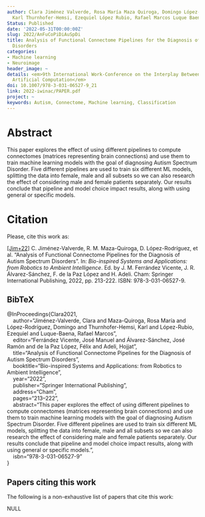 ```yaml
---
author: Clara Jiménez Valverde, Rosa María Maza Quiroga, Domingo López-Rodríguez,
  Karl Thurnhofer-Hemsi, Ezequiel López Rubio, Rafael Marcos Luque Baena
Status: Published
date: '2022-05-31T00:00:00Z'
slug: 2022/AnFuCoPiDiAuSpDi
title: Analysis of Functional Connectome Pipelines for the Diagnosis of Autism Spectrum
  Disorders
categories:
- Machine learning
- Neuroimage
header_image: ~
details: <em>9th International Work-Conference on the Interplay Between Natural and
  Artificial Computation</em>
doi: 10.1007/978-3-031-06527-9_21
link: 2022-iwinac/PAPER.pdf
project: ~
keywords: Autism, Connectome, Machine learning, Classification
---
```



# Abstract


This paper explores the effect of using different pipelines to compute connectomes (matrices representing brain connections) and use them to train machine learning models with the goal of diagnosing Autism Spectrum Disorder. Five different pipelines are used to train six different ML models, splitting the data into female, male and all subsets so we can also research the effect of considering male and female patients separately. Our results conclude that pipeline and model choice impact results, along with using general or specific models.












# Citation
Please, cite this work as:


<a name=bib-Clara2021></a>[[Jim+22]](#cite-Clara2021) C. Jiménez-Valverde, R. M. Maza-Quiroga, D. López-Rodríguez, et al. “Analysis of Functional Connectome Pipelines for the Diagnosis of Autism Spectrum Disorders”. In: _Bio-inspired Systems and Applications: from Robotics to Ambient Intelligence_. Ed. by J. M. Ferrández Vicente, J. R. Álvarez-Sánchez, F. de la Paz López and H. Adeli. Cham: Springer International Publishing, 2022, pp. 213-222. ISBN: 978-3-031-06527-9.

::: {.callout-note appearance="minimal" collapse=true}

## BibTeX

@InProceedings{Clara2021,<br>&nbsp;&nbsp;&nbsp;&nbsp;author="Jiménez-Valverde, Clara and Maza-Quiroga, Rosa María and López-Rodríguez, Domingo and Thurnhofer-Hemsi, Karl and López-Rubio, Ezequiel and Luque-Baena, Rafael Marcos",<br>&nbsp;&nbsp;&nbsp;&nbsp;editor="Ferrández Vicente, José Manuel and Álvarez-Sánchez, José Ramón and de la Paz López, Félix and Adeli, Hojjat",<br>&nbsp;&nbsp;&nbsp;&nbsp;title="Analysis of Functional Connectome Pipelines for the Diagnosis of Autism Spectrum Disorders",<br>&nbsp;&nbsp;&nbsp;&nbsp;booktitle="Bio-inspired Systems and Applications: from Robotics to Ambient Intelligence",<br>&nbsp;&nbsp;&nbsp;&nbsp;year="2022",<br>&nbsp;&nbsp;&nbsp;&nbsp;publisher="Springer International Publishing",<br>&nbsp;&nbsp;&nbsp;&nbsp;address="Cham",<br>&nbsp;&nbsp;&nbsp;&nbsp;pages="213--222",<br>&nbsp;&nbsp;&nbsp;&nbsp;abstract="This paper explores the effect of using different pipelines to compute connectomes (matrices representing brain connections) and use them to train machine learning models with the goal of diagnosing Autism Spectrum Disorder. Five different pipelines are used to train six different ML models, splitting the data into female, male and all subsets so we can also research the effect of considering male and female patients separately. Our results conclude that pipeline and model choice impact results, along with using general or specific models.",<br>&nbsp;&nbsp;&nbsp;&nbsp;isbn="978-3-031-06527-9"<br>}

:::






## Papers citing this work

The following is a non-exhaustive list of papers that cite this work:


NULL


